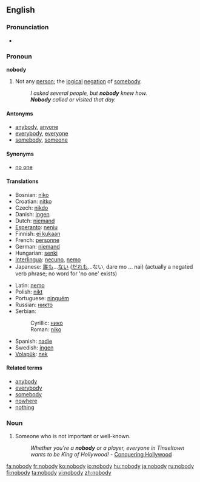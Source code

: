 ==English==

===Pronunciation===
*{{audio|en-us-nobody.ogg|Audio (US)}}

===Pronoun===
'''nobody'''

# Not any [[person]]; the [[logical]] [[negation]] of [[somebody]].
#:''I asked several people, but '''nobody''' knew how.''
#:'''''Nobody''' called or visited that day.''

====Antonyms====
*[[anybody]], [[anyone]]
*[[everybody]], [[everyone]]
*[[somebody]], [[someone]]

====Synonyms====
*[[no one]]

====Translations====
{{top}}
*Bosnian: [[niko#Bosnian|niko]]
*Croatian: [[nitko#Croatian|nitko]]
*Czech: [[nikdo]]
*Danish: [[ingen]]
*Dutch: [[niemand]]
*[[Esperanto]]: [[neniu]]
*Finnish: [[ei kukaan]]
*French: [[personne]]
*German: [[niemand]]
*Hungarian: [[senki]]
*[[Interlingua]]: [[necuno]], [[nemo]]
*Japanese: [[誰も]]...[[ない]] ([[だれも]]...ない, dare mo ... nai) (actually a negated verb phrase; no word for 'no one' exists)
{{mid}}
*Latin: [[nemo]]
*Polish: [[nikt]]
*Portuguese: [[ninguém]]
*Russian: [[никто]]
*Serbian:
*:Cyrillic: [[нико#Serbian|нико]]
*:Roman: [[niko#Serbian|niko]]
*Spanish: [[nadie]]
*Swedish: [[ingen]]
*[[Volapük]]: [[nek]]
{{bottom}}

====Related terms====
*[[anybody]]
*[[everybody]]
*[[somebody]]
*[[nowhere]]
*[[nothing]]

===Noun===
{{en-noun-reg-y|nobod|y}}

# Someone who is not important or well-known.
#: ''Whether you're a '''nobody''' or a player, everyone in Tinseltown wants to be King of Hollywood!'' - [http://www.conqueringhollywood.com/ Conquering Hollywood]

[[fa:nobody]]
[[fr:nobody]]
[[ko:nobody]]
[[io:nobody]]
[[hu:nobody]]
[[ja:nobody]]
[[ru:nobody]]
[[fi:nobody]]
[[ta:nobody]]
[[vi:nobody]]
[[zh:nobody]]
